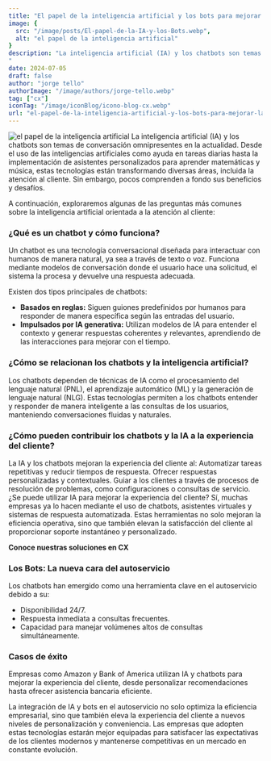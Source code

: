 ```yaml
---
title: "El papel de la inteligencia artificial y los bots para mejorar la experiencia del cliente"
image: {
  src: "/image/posts/El-papel-de-la-IA-y-los-Bots.webp",
  alt: "el papel de la inteligencia artificial"
}
description: "La inteligencia artificial (IA) y los chatbots son temas de conversación omnipresentes en la actualidad. Desde el uso de las inteligencias artificiales como ayuda en tareas diarias hasta la implementación de asistentes personalizados para aprender matemáticas y música, estas tecnologías están transformando diversas áreas, incluida la atención al cliente. Sin embargo, pocos comprenden a fondo sus beneficios y desafíos.
"
date: 2024-07-05
draft: false
author: "jorge tello"
authorImage: "/image/authors/jorge-tello.webp"
tag: ["cx"]
iconTag: "/image/iconBlog/icono-blog-cx.webp"
url: "el-papel-de-la-inteligencia-artificial-y-los-bots-para-mejorar-la-experiencia-del-cliente"
---
```


![el papel de la inteligencia artificial](/image/posts/El-papel-de-la-IA-y-los-Bots.webp)
La inteligencia artificial (IA) y los chatbots son temas de conversación omnipresentes en la actualidad. Desde el uso de las inteligencias artificiales como ayuda en tareas diarias hasta la implementación de asistentes personalizados para aprender matemáticas y música, estas tecnologías están transformando diversas áreas, incluida la atención al cliente. Sin embargo, pocos comprenden a fondo sus beneficios y desafíos.

A continuación, exploraremos algunas de las preguntas más comunes sobre la inteligencia artificial orientada a la atención al cliente:

### ¿Qué es un chatbot y cómo funciona?
Un chatbot es una tecnología conversacional diseñada para interactuar con humanos de manera natural, ya sea a través de texto o voz. Funciona mediante modelos de conversación donde el usuario hace una solicitud, el sistema la procesa y devuelve una respuesta adecuada.

Existen dos tipos principales de chatbots:
- **Basados en reglas:** Siguen guiones predefinidos por humanos para responder de manera específica según las entradas del usuario.
- **Impulsados por IA generativa:** Utilizan modelos de IA para entender el contexto y generar respuestas coherentes y relevantes, aprendiendo de las interacciones para mejorar con el tiempo.

### ¿Cómo se relacionan los chatbots y la inteligencia artificial?
Los chatbots dependen de técnicas de IA como el procesamiento del lenguaje natural (PNL), el aprendizaje automático (ML) y la generación de lenguaje natural (NLG). Estas tecnologías permiten a los chatbots entender y responder de manera inteligente a las consultas de los usuarios, manteniendo conversaciones fluidas y naturales.

### ¿Cómo pueden contribuir los chatbots y la IA a la experiencia del cliente?
La IA y los chatbots mejoran la experiencia del cliente al:
Automatizar tareas repetitivas y reducir tiempos de respuesta.
Ofrecer respuestas personalizadas y contextuales.
Guiar a los clientes a través de procesos de resolución de problemas, como configuraciones o consultas de servicio.
¿Se puede utilizar IA para mejorar la experiencia del cliente?
Sí, muchas empresas ya lo hacen mediante el uso de chatbots, asistentes virtuales y sistemas de respuesta automatizada. Estas herramientas no solo mejoran la eficiencia operativa, sino que también elevan la satisfacción del cliente al proporcionar soporte instantáneo y personalizado.

**Conoce nuestras soluciones en CX**


<Link class="bg-black px-3 py-2 text-xl rounded-md" text="¡quiero saber más!" href="https://xkale.com/experiencia-del-cliente"/>



### Los Bots: La nueva cara del autoservicio
Los chatbots han emergido como una herramienta clave en el autoservicio debido a su:
- Disponibilidad 24/7.
- Respuesta inmediata a consultas frecuentes.
- Capacidad para manejar volúmenes altos de consultas simultáneamente.
### Casos de éxito
Empresas como Amazon y Bank of America utilizan IA y chatbots para mejorar la experiencia del cliente, desde personalizar recomendaciones hasta ofrecer asistencia bancaria eficiente.

La integración de IA y bots en el autoservicio no solo optimiza la eficiencia empresarial, sino que también eleva la experiencia del cliente a nuevos niveles de personalización y conveniencia. Las empresas que adopten estas tecnologías estarán mejor equipadas para satisfacer las expectativas de los clientes modernos y mantenerse competitivas en un mercado en constante evolución.

